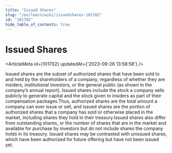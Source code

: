 ```yaml
---
title: "Issued Shares"
slug: "/en/learn/wiki/issuedshares-101702"
id: "101702"
hide_table_of_contents: true
---
```



# Issued Shares

<ArticleMeta id={101702} updatedAt={'2023-09-26 13:58:58'} />
<div className='border-solid border-b border-t-0 my-4 border-[var(--ifm-color-gray-300)]' />

Issued shares are the subset of authorized shares that have been sold to and held by the shareholders of a company, regardless of whether they are insiders, institutional investors, or the general public (as shown in the company’s annual report). Issued shares include the stock a company sells publicly to generate capital and the stock given to insiders as part of their compensation packages.Thus, authorized shares are the total amount a company can ever issue or sell, and issued shares are the portion of authorized shares that a company has sold or otherwise placed in the market, including shares they hold in their treasury.Issued shares also differ from outstanding shares, or the number of shares that are in the market and available for purchase by investors but do not include shares the company holds in its treasury. Issued shares may be contrasted with unissued shares, which have been authorized for future offering but have not been issued yet.
